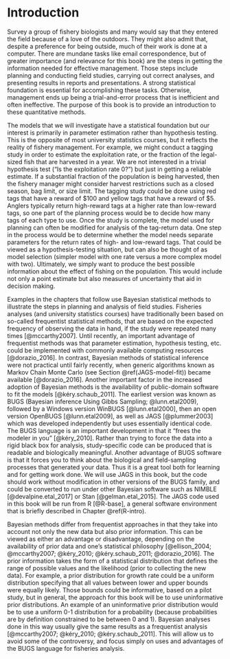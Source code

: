 \mainmatter

# Introduction

Survey a group of fishery biologists and many would say that they entered the field because of a love of the outdoors. They might also admit that, despite a preference for being outside, much of their work is done at a computer. There are mundane tasks like email correspondence, but of greater importance (and relevance for this book) are the steps in getting the information needed for effective management. Those steps include planning and conducting field studies, carrying out correct analyses, and presenting results in reports and presentations. A strong statistical foundation is essential for accomplishing these tasks. Otherwise, management ends up being a trial-and-error process that is inefficient and often ineffective. The purpose of this book is to provide an introduction to these quantitative methods.

The models that we will investigate have a statistical foundation but our interest is primarily in parameter estimation rather than hypothesis testing. This is the opposite of most university statistics courses, but it reflects the reality of fishery management. For example, we might conduct a tagging study in order to estimate the exploitation rate, or the fraction of the legal-sized fish that are harvested in a year. We are not interested in a trivial hypothesis test (“Is the exploitation rate 0?”) but just in getting a reliable estimate. If a substantial fraction of the population is being harvested, then the fishery manager might consider harvest restrictions such as a closed season, bag limit, or size limit. The tagging study could be done using red tags that have a reward of $100 and yellow tags that have a reward of $5. Anglers typically return high-reward tags at a higher rate than low-reward tags, so one part of the planning process would be to decide how many tags of each type to use. Once the study is complete, the model used for planning can often be modified for analysis of the tag-return data. One step in the process would be to determine whether the model needs separate parameters for the return rates of high- and low-reward tags. That could be viewed as a hypothesis-testing situation, but can also be thought of as model selection (simpler model with one rate versus a more complex model with two). Ultimately, we simply want to produce the best possible information about the effect of fishing on the population. This would include not only a point estimate but also measures of uncertainty that aid in decision making.

Examples in the chapters that follow use Bayesian statistical methods to illustrate the steps in planning and analysis of field studies. Fisheries analyses (and university statistics courses) have traditionally been based on so-called frequentist statistical methods, that are based on the expected frequency of observing the data in hand, if the study were repeated many times [@mccarthy2007]. Until recently, an important advantage of frequentist methods was that parameter estimation, hypothesis testing, etc. could be implemented with commonly available computing resources [@dorazio_2016]. In contrast, Bayesian methods of statistical inference were not practical until fairly recently, when generic algorithms known as Markov Chain Monte Carlo (see Section \@ref(JAGS-model-fit)) became available [@dorazio_2016]. Another important factor in the increased adoption of Bayesian methods is the availability of public-domain software to fit the models [@kéry.schaub_2011]. The earliest version was known as BUGS (Bayesian inference Using Gibbs Sampling; @lunn.etal2009), followed by a Windows version WinBUGS [@lunn.etal2000], then an open version OpenBUGS [@lunn.etal2009], as well as JAGS [@plummer2003] which was developed independently but uses essentially identical code. The BUGS language is an important development in that it "frees the modeler in you" [@kéry_2010]. Rather than trying to force the data into a rigid black box for analysis, study-specific code can be produced that is readable and biologically meaningful. Another advantage of BUGS software is that it forces you to think about the biological and field-sampling processes that generated your data. Thus it is a great tool both for learning and for getting work done. We will use JAGS in this book, but the code should work without modification in other versions of the BUGS family, and could be converted to run under other Bayesian software such as NIMBLE [@devalpine.etal_2017] or Stan [@gelman.etal_2015]. The JAGS code used in this book will be run from R [@R-base], a general software environment that is briefly described in Chapter \@ref(R-intro).

Bayesian methods differ from frequentist approaches in that they take into account not only the new data but also prior information. This can be viewed as either an advantage or disadvantage, depending on the availability of prior data and one's statistical philosophy [@ellison_2004; @mccarthy2007;  @kéry_2010; @kéry.schaub_2011; @dorazio_2016]. The prior information takes the form of a statistical distribution that defines the range of possible values and the likelihood (prior to collecting the new data). For example, a prior distribution for growth rate could be a uniform distribution specifying that all values between lower and upper bounds were equally likely. Those bounds could be informative, based on a pilot study, but in general, the approach for this book will be to use uninformative prior distributions. An example of an uninformative prior distribution would be to use a uniform 0-1 distribution for a probability (because probabilities are by definition constrained to be between 0 and 1). Bayesian analyses done in this way usually give the same results as a frequentist analysis [@mccarthy2007; @kéry_2010; @kéry.schaub_2011]. This will allow us to avoid some of the controversy, and focus simply on uses and advantages of the BUGS language for fisheries analysis.
